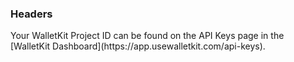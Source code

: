 ### Headers

<ParamField header="X-WalletKit-Project-ID" type="string" required={true}>
  Your WalletKit Project ID can be found on the API Keys page in the [WalletKit Dashboard](https://app.usewalletkit.com/api-keys).
</ParamField>
